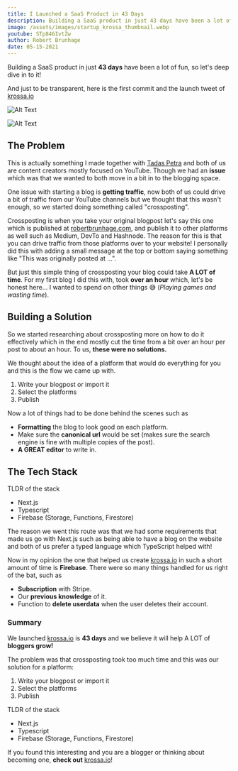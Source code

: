 ```yaml
---
title: I Launched a SaaS Product in 43 Days
description: Building a SaaS product in just 43 days have been a lot of fun, so let's deep dive in to it
image: /assets/images/startup_krossa_thumbnail.webp
youtube: STp846IvtZw
author: Robert Brunhage
date: 05-15-2021
---
```


Building a SaaS product in just **43 days** have been a lot of fun, so let's deep dive in to it!

And just to be transparent, here is the first commit and the launch tweet of [krossa.io](https://krossa.io)

![Alt Text](https://firebasestorage.googleapis.com/v0/b/krossa-prod.appspot.com/o/e3IUXc1BFZTlvvaqD8xjvHlIy2q1%2Farticles%2FjQ9EDP2OeSOgqanNnXe9%2FScreenshot%202021-05-14%20072424.png?alt=media&token=cd78475a-b6ec-464b-8e14-2bb3a02da1a4)

![Alt Text](https://firebasestorage.googleapis.com/v0/b/krossa-prod.appspot.com/o/e3IUXc1BFZTlvvaqD8xjvHlIy2q1%2Farticles%2FjQ9EDP2OeSOgqanNnXe9%2FScreenshot%202021-05-14%20072541.png?alt=media&token=6b802f57-97b2-4f66-aebc-ccae73970597)

## The Problem

This is actually something I made together with [Tadas Petra](https://twitter.com/tadaspetra) and both of us are content creators mostly focused on YouTube. Though we had an **issue** which was that we wanted to both move in a bit in to the blogging space.

One issue with starting a blog is **getting traffic**, now both of us could drive a bit of traffic from our YouTube channels but we thought that this wasn't enough, so we started doing something called "crossposting".

Crossposting is when you take your original blogpost let's say this one which is published at [robertbrunhage.com](https://robertbrunhage.com), and publish it to other platforms as well such as Medium, DevTo and Hashnode. The reason for this is that you can drive traffic from those platforms over to your website! I personally did this with adding a small message at the top or bottom saying something like "This was originally posted at ...".

But just this simple thing of crossposting your blog could take **A LOT of time**. For my first blog I did this with, took **over an hour** which, let's be honest here... I wanted to spend on other things 😅 (*Playing games and wasting time*).


## Building a Solution

So we started researching about crossposting more on how to do it effectively which in the end mostly cut the time from a bit over an hour per post to about an hour. To us, **these were no solutions.**

We thought about the idea of a platform that would do everything for you and this is the flow we came up with.

1. Write your blogpost or import it
2. Select the platforms
3. Publish

Now a lot of things had to be done behind the scenes such as 

* **Formatting** the blog to look good on each platform.
* Make sure the **canonical url** would be set (makes sure the search engine is fine with multiple copies of the post).
* **A GREAT editor** to write in.

## The Tech Stack

TLDR of the stack

* Next.js
* Typescript
* Firebase (Storage, Functions, Firestore)

The reason we went this route was that we had some requirements that made us go with Next.js such as being able to have a blog on the website and both of us prefer a typed language which TypeScript helped with!

Now in my opinion the one that helped us create [krossa.io](https://krossa.io) in such a short amount of time is **Firebase**. There were so many things handled for us right of the bat, such as

* **Subscription** with Stripe.
* Our **previous knowledge** of it.
* Function to **delete userdata** when the user deletes their account.

### Summary

We launched [krossa.io](https://krossa.io) is **43 days** and we believe it will help A LOT of **bloggers grow!**

The problem was that crossposting took too much time and this was our solution for a platform:

1. Write your blogpost or import it
2. Select the platforms
3. Publish

TLDR of the stack

* Next.js
* Typescript
* Firebase (Storage, Functions, Firestore)

If you found this interesting and you are a blogger or thinking about becoming one, **check out** [krossa.io](https://krossa.io)!



